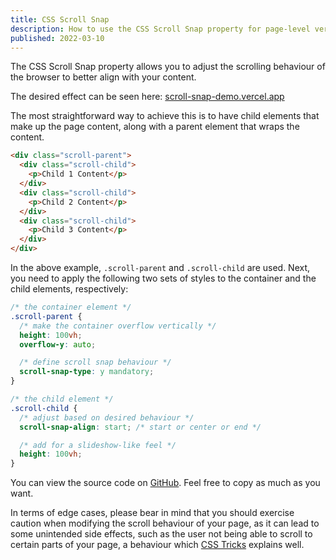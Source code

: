 ```yaml
---
title: CSS Scroll Snap
description: How to use the CSS Scroll Snap property for page-level vertical scrolling
published: 2022-03-10
---
```


The CSS Scroll Snap property allows you to adjust the scrolling behaviour of the browser to better align with your content.

The desired effect can be seen here: [scroll-snap-demo.vercel.app](https://scroll-snap-demo.vercel.app)

The most straightforward way to achieve this is to have child elements that make up the page content, along with a parent element that wraps the content.

```html
<div class="scroll-parent">
  <div class="scroll-child">
    <p>Child 1 Content</p>
  </div>
  <div class="scroll-child">
    <p>Child 2 Content</p>
  </div>
  <div class="scroll-child">
    <p>Child 3 Content</p>
  </div>
</div>
```

In the above example, `.scroll-parent` and `.scroll-child` are used. Next, you need to apply the following two sets of styles to the container and the child elements, respectively:

```css
/* the container element */
.scroll-parent {
  /* make the container overflow vertically */
  height: 100vh;
  overflow-y: auto;

  /* define scroll snap behaviour */
  scroll-snap-type: y mandatory;
}

/* the child element */
.scroll-child {
  /* adjust based on desired behaviour */
  scroll-snap-align: start; /* start or center or end */

  /* add for a slideshow-like feel */
  height: 100vh;
}
```

You can view the source code on [GitHub](https://github.com/nico-bachner/scroll-snap-demo). Feel free to copy as much as you want.

In terms of edge cases, please bear in mind that you should exercise caution when modifying the scroll behaviour of your page, as it can lead to some unintended side effects, such as the user not being able to scroll to certain parts of your page, a behaviour which [CSS Tricks](https://css-tricks.com/practical-css-scroll-snapping/#aa-scroll-snap-type-mandatory-vs-proximity) explains well.
